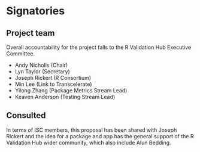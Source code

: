 # Signatories
<!-- 
This section provides the ISC with a view of the support received from the community for a proposal. Acceptance isn't predicated on popularity but community acceptance is important.  Willingness to accept outside input is also a good marker for project delivery. 

An optional section would be for R-Core signatories where changes to R are proposed.
-->

## Project team
<!-- 
Who are the people responsible for actually delivering the project if the proposal gets accepted and are already signed up and rearing to go?
-->
Overall accountability for the project falls to the R Validation Hub Executive Committee.

* Andy Nicholls (Chair)
* Lyn Taylor (Secretary)
* Joseph Rickert  (R Consortium)
* Min Lee (Link to Transcelerate)
* Yilong Zhang (Package Metrics Stream Lead)
* Keaven Anderson (Testing Stream Lead)


## Consulted
<!-- 
Who has been given the opportunity to provide feedback on the proposal? This should include any R Consortium & ISC members who the proposal has been discussed with.
-->
In terms of ISC members, this proposal has been shared with Joseph Rickert and the idea for a package and app has the general support of the R Validation Hub wider community, which also include Alun Bedding.
